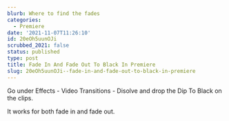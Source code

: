 ```yaml
---
blurb: Where to find the fades
categories:
  - Premiere
date: '2021-11-07T11:26:10'
id: 20eOh5uunOJi
scrubbed_2021: false
status: published
type: post
title: Fade In And Fade Out To Black In Premiere
slug: 20eOh5uunOJi--fade-in-and-fade-out-to-black-in-premiere
---
```


Go under Effects - Video Transitions - Disolve and drop the Dip To Black on the clips. 

It works for both fade in and fade out.
